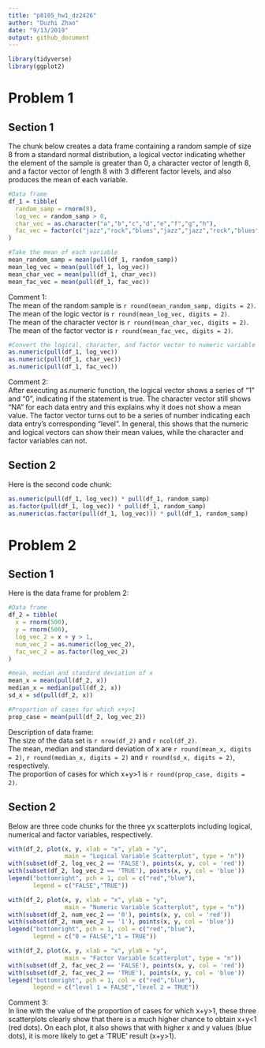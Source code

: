 ```yaml
---
title: "p8105_hw1_dz2426"
author: "Duzhi Zhao"
date: "9/13/2019"
output: github_document
---
```


```r
library(tidyverse)
library(ggplot2)
```

# Problem 1

## Section 1
The chunk below creates a data frame containing a random sample of size 8 from a standard normal distribution, a logical vector indicating whether the element of the sample is greater than 0, a character vector of length 8, and a factor vector of length 8 with 3 different factor levels, and also produces the mean of each variable.
```r

#Data frame
df_1 = tibble(
  random_samp = rnorm(8),
  log_vec = random_samp > 0,
  char_vec = as.character("a","b","c","d","e","f","g","h"),
  fac_vec = factor(c("jazz","rock","blues","jazz","jazz","rock","blues","rock"))
)

#Take the mean of each variable
mean_random_samp = mean(pull(df_1, random_samp))
mean_log_vec = mean(pull(df_1, log_vec))
mean_char_vec = mean(pull(df_1, char_vec))
mean_fac_vec = mean(pull(df_1, fac_vec))

```
Comment 1: <br />
The mean of the random sample is `r round(mean_random_samp, digits = 2)`. <br />
The mean of the logic vector is `r round(mean_log_vec, digits = 2)`. <br />
The mean of the character vector is `r round(mean_char_vec, digits = 2)`. <br />
The mean of the factor vector is `r round(mean_fac_vec, digits = 2)`. <br />
```r
#Convert the logical, character, and factor vector to numeric variable
as.numeric(pull(df_1, log_vec))
as.numeric(pull(df_1, char_vec))
as.numeric(pull(df_1, fac_vec))
```

Comment 2: <br />
After executing as.numeric function, the logical vector shows a series of "1" and "0", indicating if the statement is true. The character vector still shows "NA" for each data entry and this explains why it does not show a mean value. The factor vector turns out to be a series of number indicating each data entry's corresponding "level". 
In general, this shows that the numeric and logical vectors can show their mean values, while the character and factor variables can not.

## Section 2
Here is the second code chunk:
```r

as.numeric(pull(df_1, log_vec)) * pull(df_1, random_samp)
as.factor(pull(df_1, log_vec)) * pull(df_1, random_samp)
as.numeric(as.factor(pull(df_1, log_vec))) * pull(df_1, random_samp)
```
# Problem 2
## Section 1
Here is the data frame for problem 2:
```r
#Data frame
df_2 = tibble(
  x = rnorm(500),
  y = rnorm(500),
  log_vec_2 = x + y > 1,
  num_vec_2 = as.numeric(log_vec_2),
  fac_vec_2 = as.factor(log_vec_2)
)

#mean, median and standard deviation of x
mean_x = mean(pull(df_2, x))
median_x = median(pull(df_2, x))
sd_x = sd(pull(df_2, x))

#Proportion of cases for which x+y>1
prop_case = mean(pull(df_2, log_vec_2))

```
Description of data frame: <br />
The size of the data set is `r nrow(df_2)` and `r ncol(df_2)`. <br />
The mean, median and standard deviation of x are `r round(mean_x, digits = 2)`, `r round(median_x, digits = 2)` and `r round(sd_x, digits = 2)`, respectively. <br />
The proportion of cases for which x+y>1 is `r round(prop_case, digits = 2)`.

## Section 2
Below are three code chunks for the three yx scatterplots including logical, numerical and factor variables, respectively.
```r
with(df_2, plot(x, y, xlab = "x", ylab = "y", 
                main = "Logical Variable Scatterplot", type = "n"))
with(subset(df_2, log_vec_2 == 'FALSE'), points(x, y, col = 'red'))        
with(subset(df_2, log_vec_2 == 'TRUE'), points(x, y, col = 'blue'))
legend("bottomright", pch = 1, col = c("red","blue"), 
       legend = c("FALSE","TRUE"))
```
```r

with(df_2, plot(x, y, xlab = "x", ylab = "y", 
                main = "Numeric Variable Scatterplot", type = "n"))
with(subset(df_2, num_vec_2 == '0'), points(x, y, col = 'red'))        
with(subset(df_2, num_vec_2 == '1'), points(x, y, col = 'blue'))
legend("bottomright", pch = 1, col = c("red","blue"), 
       legend = c("0 = FALSE","1 = TRUE"))
```
```r
with(df_2, plot(x, y, xlab = "x", ylab = "y", 
                main = "Factor Variable Scatterplot", type = "n"))
with(subset(df_2, fac_vec_2 == 'FALSE'), points(x, y, col = 'red'))        
with(subset(df_2, fac_vec_2 == 'TRUE'), points(x, y, col = 'blue'))
legend("bottomright", pch = 1, col = c("red","blue"), 
       legend = c("level 1 = FALSE","level 2 = TRUE"))
```
Comment 3: <br />
In line with the value of the proportion of cases for which x+y>1, these three scatterplots clearly show that there is a much higher chance to obtain x+y<1 (red dots). On each plot, it also shows that with higher x and y values (blue dots), it is more likely to get a 'TRUE' result (x+y>1).





